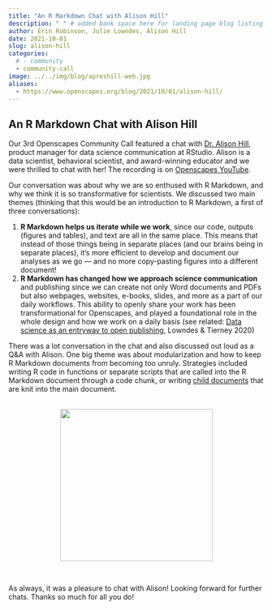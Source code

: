 ```yaml
---
title: "An R Markdown Chat with Alison Hill"
description: " " # added bank space here for landing page blog listing (will print first few lines of blog if not)
author: Erin Robinson, Julie Lowndes, Alison Hill
date: 2021-10-01
slug: alison-hill
categories:
  # - community
  - community-call
image: ../../img/blog/apreshill-web.jpg
aliases: 
  - https://www.openscapes.org/blog/2021/10/01/alison-hill/
---
```


## An R Markdown Chat with Alison Hill

Our 3rd Openscapes Community Call featured a chat with [Dr. Alison Hill](https://www.apreshill.com/), product manager for data science communication at RStudio. Alison is a data scientist, behavioral scientist, and award-winning educator and we were thrilled to chat with her! The recording is on [Openscapes YouTube](https://youtu.be/79m1zaugEqE). 

Our conversation was about why we are so enthused with R Markdown, and why we think it is so transformative for scientists. We discussed two main themes (thinking that this would be an introduction to R Markdown, a first of three conversations): 

1. **R Markdown helps us iterate while we work**, since our code, outputs (figures and tables), and text are all in the same place. This means that instead of those things being in separate places (and our brains being in separate places), it's more efficient to develop and document our analyses as we go — and no more copy-pasting figures into a different document!
2. **R Markdown has changed how we approach science communication** and publishing since we can create not only Word documents and PDFs but also webpages, websites, e-books, slides, and more as a part of our daily workflows. This ability to openly share your work has been transformational for Openscapes, and played a foundational role in the whole design and how we work on a daily basis (see related: [Data science as an entryway to open publishing](https://zenodo.org/record/3873698#.YVsTJqBlD0p), Lowndes & Tierney 2020) 

There was a lot conversation in the chat and also discussed out loud as a Q&A with Alison. One big theme was about modularization and how to keep R Markdown documents from becoming too unruly. Strategies included writing R code in functions or separate scripts that are called into the R Markdown document through a code chunk, or writing [child documents](https://bookdown.org/yihui/rmarkdown-cookbook/child-document.html) that are knit into the main document.

<br>
<center>
  <a> <img src="/img/blog/apreshill-web.jpg" width="300px"></a>
</center>
<br>

As always, it was a pleasure to chat with Alison! Looking forward for further chats. Thanks so much for all you do!

<br>

